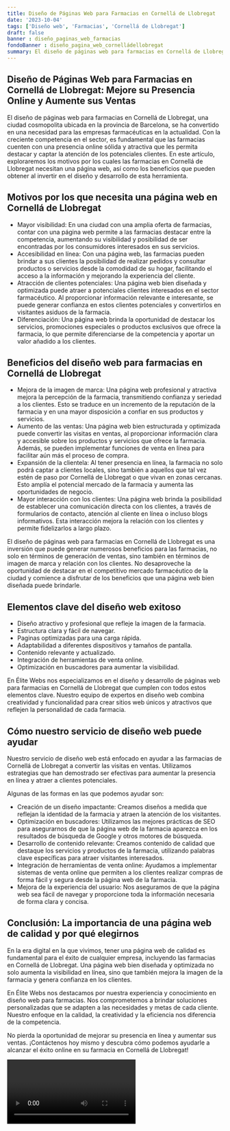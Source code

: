 ```yaml
---
title: Diseño de Páginas Web para Farmacias en Cornellá de Llobregat
date: '2023-10-04'
tags: ['Diseño web', 'Farmacias', 'Cornellá de Llobregat']
draft: false
banner : diseño_paginas_web_farmacias
fondoBanner : diseño_pagina_web_cornelládellobregat
summary: El diseño de páginas web para farmacias en Cornellá de Llobregat, una ciudad cosmopolita ubicada en la provincia de Barcelona, se ha convertido en una necesidad para las empresas farmacéuticas en la actualidad. Con la creciente competencia en el sector, es fundamental que las farmacias cuenten con una presencia online sólida y atractiva que les permita destacar y captar la atención de los potenciales clientes. En este artículo, exploraremos los motivos por los cuales las farmacias en Cornellá de Llobregat necesitan una página web, así como los beneficios que pueden obtener al invertir en el diseño y desarrollo de esta herramienta.
---
```


## Diseño de Páginas Web para Farmacias en Cornellá de Llobregat: Mejore su Presencia Online y Aumente sus Ventas

El diseño de páginas web para farmacias en Cornellá de Llobregat, una ciudad cosmopolita ubicada en la provincia de Barcelona, se ha convertido en una necesidad para las empresas farmacéuticas en la actualidad. Con la creciente competencia en el sector, es fundamental que las farmacias cuenten con una presencia online sólida y atractiva que les permita destacar y captar la atención de los potenciales clientes. En este artículo, exploraremos los motivos por los cuales las farmacias en Cornellá de Llobregat necesitan una página web, así como los beneficios que pueden obtener al invertir en el diseño y desarrollo de esta herramienta.

## Motivos por los que necesita una página web en Cornellá de Llobregat

- Mayor visibilidad: En una ciudad con una amplia oferta de farmacias, contar con una página web permite a las farmacias destacar entre la competencia, aumentando su visibilidad y posibilidad de ser encontradas por los consumidores interesados en sus servicios.
- Accesibilidad en línea: Con una página web, las farmacias pueden brindar a sus clientes la posibilidad de realizar pedidos y consultar productos o servicios desde la comodidad de su hogar, facilitando el acceso a la información y mejorando la experiencia del cliente.
- Atracción de clientes potenciales: Una página web bien diseñada y optimizada puede atraer a potenciales clientes interesados en el sector farmacéutico. Al proporcionar información relevante e interesante, se puede generar confianza en estos clientes potenciales y convertirlos en visitantes asiduos de la farmacia.
- Diferenciación: Una página web brinda la oportunidad de destacar los servicios, promociones especiales o productos exclusivos que ofrece la farmacia, lo que permite diferenciarse de la competencia y aportar un valor añadido a los clientes.

## Beneficios del diseño web para farmacias en Cornellá de Llobregat

- Mejora de la imagen de marca: Una página web profesional y atractiva mejora la percepción de la farmacia, transmitiendo confianza y seriedad a los clientes. Esto se traduce en un incremento de la reputación de la farmacia y en una mayor disposición a confiar en sus productos y servicios.
- Aumento de las ventas: Una página web bien estructurada y optimizada puede convertir las visitas en ventas, al proporcionar información clara y accesible sobre los productos y servicios que ofrece la farmacia. Además, se pueden implementar funciones de venta en línea para facilitar aún más el proceso de compra.
- Expansión de la clientela: Al tener presencia en línea, la farmacia no solo podrá captar a clientes locales, sino también a aquellos que tal vez estén de paso por Cornellá de Llobregat o que vivan en zonas cercanas. Esto amplía el potencial mercado de la farmacia y aumenta las oportunidades de negocio.
- Mayor interacción con los clientes: Una página web brinda la posibilidad de establecer una comunicación directa con los clientes, a través de formularios de contacto, atención al cliente en línea o incluso blogs informativos. Esta interacción mejora la relación con los clientes y permite fidelizarlos a largo plazo.

El diseño de páginas web para farmacias en Cornellá de Llobregat es una inversión que puede generar numerosos beneficios para las farmacias, no solo en términos de generación de ventas, sino también en términos de imagen de marca y relación con los clientes. No desaproveche la oportunidad de destacar en el competitivo mercado farmacéutico de la ciudad y comience a disfrutar de los beneficios que una página web bien diseñada puede brindarle.

<GifSeo />

<Cta />

## Elementos clave del diseño web exitoso

- Diseño atractivo y profesional que refleje la imagen de la farmacia.
- Estructura clara y fácil de navegar.
- Paginas optimizadas para una carga rápida.
- Adaptabilidad a diferentes dispositivos y tamaños de pantalla.
- Contenido relevante y actualizado.
- Integración de herramientas de venta online.
- Optimización en buscadores para aumentar la visibilidad.

En Élite Webs nos especializamos en el diseño y desarrollo de páginas web para farmacias en Cornellá de Llobregat que cumplen con todos estos elementos clave. Nuestro equipo de expertos en diseño web combina creatividad y funcionalidad para crear sitios web únicos y atractivos que reflejen la personalidad de cada farmacia.

## Cómo nuestro servicio de diseño web puede ayudar

Nuestro servicio de diseño web está enfocado en ayudar a las farmacias de Cornellá de Llobregat a convertir las visitas en ventas. Utilizamos estrategias que han demostrado ser efectivas para aumentar la presencia en línea y atraer a clientes potenciales.

Algunas de las formas en las que podemos ayudar son:

- Creación de un diseño impactante: Creamos diseños a medida que reflejan la identidad de la farmacia y atraen la atención de los visitantes.
- Optimización en buscadores: Utilizamos las mejores prácticas de SEO para asegurarnos de que la página web de la farmacia aparezca en los resultados de búsqueda de Google y otros motores de búsqueda.
- Desarrollo de contenido relevante: Creamos contenido de calidad que destaque los servicios y productos de la farmacia, utilizando palabras clave específicas para atraer visitantes interesados.
- Integración de herramientas de venta online: Ayudamos a implementar sistemas de venta online que permiten a los clientes realizar compras de forma fácil y segura desde la página web de la farmacia.
- Mejora de la experiencia del usuario: Nos aseguramos de que la página web sea fácil de navegar y proporcione toda la información necesaria de forma clara y concisa.

## Conclusión: La importancia de una página web de calidad y por qué elegirnos

En la era digital en la que vivimos, tener una página web de calidad es fundamental para el éxito de cualquier empresa, incluyendo las farmacias en Cornellá de Llobregat. Una página web bien diseñada y optimizada no solo aumenta la visibilidad en línea, sino que también mejora la imagen de la farmacia y genera confianza en los clientes.

En Élite Webs nos destacamos por nuestra experiencia y conocimiento en diseño web para farmacias. Nos comprometemos a brindar soluciones personalizadas que se adapten a las necesidades y metas de cada cliente. Nuestro enfoque en la calidad, la creatividad y la eficiencia nos diferencia de la competencia.

No pierda la oportunidad de mejorar su presencia en línea y aumentar sus ventas. ¡Contáctenos hoy mismo y descubra cómo podemos ayudarle a alcanzar el éxito online en su farmacia en Cornellá de Llobregat!

<Video />

<CtaBot job='Farmacias' city='Cornellá de Llobregat'/>

<Gmaps query='Cornellá de Llobregat+españa+maps' />